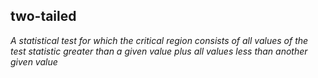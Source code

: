## two-tailed

<dfn>A statistical test for which the critical region consists of all values of the test statistic greater than a given value plus all values less than another given value</dfn>


